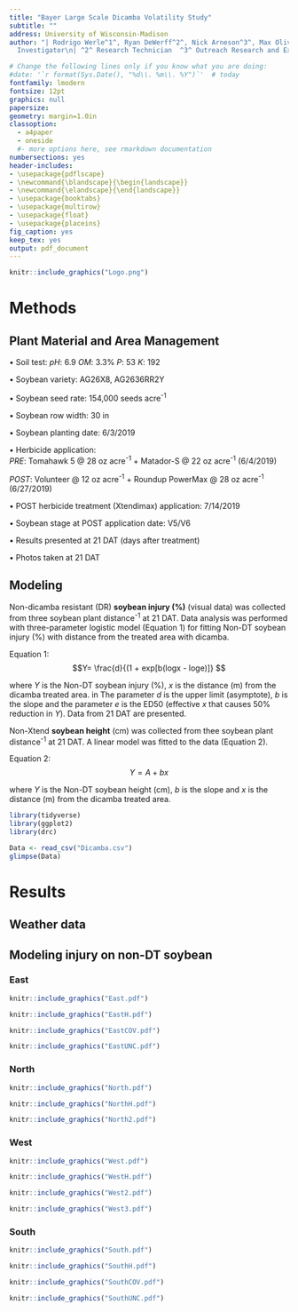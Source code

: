 ```yaml
---
title: "Bayer Large Scale Dicamba Volatility Study"
subtitle: ""
address: University of Wisconsin-Madison
author: "| Rodrigo Werle^1^, Ryan DeWerff^2^, Nick Arneson^3^, Max Oliveira^4^, Sarah Striegel^5^, Victor Ribeiro^5^, Nikola Arsenijevic^5^, Felipe Faleco^5^, Kolby Grint^5^, Haleigh Ortmeier-Clarke^5^ and  Madison Mels^6^ \n| ^1^ Principal
  Investigator\n| ^2^ Research Technician  ^3^ Outreach Research and Extension Associate ^4^ Postdoctoral Research Associate ^5^ Graduate Student ^6^ Undergraduate Research Assistant \n"

# Change the following lines only if you know what you are doing:
#date: '`r format(Sys.Date(), "%d\\. %m\\. %Y")`'  # today
fontfamily: lmodern
fontsize: 12pt
graphics: null
papersize: 
geometry: margin=1.0in
classoption:
  - a4paper
  - oneside
  #- more options here, see rmarkdown documentation 
numbersections: yes
header-includes:
- \usepackage{pdflscape}
- \newcommand{\blandscape}{\begin{landscape}}
- \newcommand{\elandscape}{\end{landscape}}
- \usepackage{booktabs}
- \usepackage{multirow}
- \usepackage{float}
- \usepackage{placeins}
fig_caption: yes
keep_tex: yes
output: pdf_document
---
```


```r
knitr::include_graphics("Logo.png")
```

\newpage 
\tableofcontents 
\newpage 
\listoffigures
\newpage 
\listoftables
\newpage


# Methods

## Plant Material and Area Management

•	Soil test: 
*pH*: 6.9
*OM*: 3.3%
*P*: 53
*K*: 192 

•	Soybean variety: AG26X8, AG2636RR2Y

•	Soybean seed rate: 154,000 seeds acre^-1^

•	Soybean row width: 30 in

•	Soybean planting date: 6/3/2019

•	Herbicide application:  
*PRE*: Tomahawk 5 @ 28 oz acre^-1^ + Matador-S @ 22 oz acre^-1^ (6/4/2019)  

*POST*:  Volunteer @ 12 oz acre^-1^ + Roundup PowerMax @ 28 oz acre^-1^ (6/27/2019)  

•	POST herbicide treatment (Xtendimax) application: 7/14/2019

•	Soybean stage at POST application date: V5/V6

•	Results presented at 21 DAT (days after treatment)

•	Photos taken at 21 DAT  


## Modeling

Non-dicamba resistant (DR) **soybean injury (%)** (visual data) was collected from three soybean plant distance^-1^ at 21 DAT. Data analysis was performed with three-parameter logistic model (Equation 1) for fitting Non-DT soybean injury (%) with distance from the treated area with dicamba. 

Equation 1: $$Y= \frac{d}{(1 + exp[b(logx - loge)]} $$

where *Y* is the Non-DT soybean injury (%), *x* is the distance (m) from the dicamba treated area. in The parameter *d* is the upper limit (asymptote), *b* is the slope and the parameter *e* is the ED50 (effective *x* that causes 50% reduction in *Y*). Data from 21 DAT are presented.

Non-Xtend **soybean height** (cm) was collected from thee soybean plant distance^-1^ at 21 DAT. A linear model was fitted to the data (Equation 2).

Equation 2: $$Y= A + bx $$

where *Y* is the Non-DT soybean height (cm), *b* is the slope and *x* is the distance (m) from the dicamba treated area.


\newpage

```r
library(tidyverse)
library(ggplot2)
library(drc)
```

```r
Data <- read_csv("Dicamba.csv") 
glimpse(Data)
```

# Results

## Weather data

\begin{table}[ht!]
\centering
\caption{Weather data of the three days after POST herbicide treatment in the large scale volatility study at the University of Wisconsin-Madison.}
\label{tab:my-table}
\begin{tabular}{llllllll}
\hline
\multirow{2}{*}{Date} & \multicolumn{3}{c}{Relative Humidity (\%)} & \multicolumn{3}{c}{Temperature (F)} & \multirow{2}{*}{Rainfall (in)} \\ \cline{2-7}
                      & Average         & Low        & High        & Average      & Low      & High      &                                \\ \hline
07/14                 & 69              & 51         & 90          & 77           & 63       & 89        & 0                              \\
07/15                 & 76              & 53         & 96          & 77           & 67       & 89        & 0.01                           \\
07/16                 & 81              & 60         & 96          & 80           & 67       & 89        & 0.04                           \\ \hline
\end{tabular}
\end{table}


\begin{landscape}




```r
knitr::include_graphics("Wind.pdf")
```


```r
knitr::include_graphics("Wind2.pdf")
```

\end{landscape}

\newpage 
\pagebreak
\FloatBarrier

## Modeling injury on non-DT soybean

### East

```r
knitr::include_graphics("East.pdf")
```


\begin{table}[h!]
\centering
\caption{Parameter estimation of non-DT soybean injury in the East direction from the large scale volatility study at the University of Wisconsin-Madison.}
\label{tab:my-table}
\begin{tabular}{@{}lllll@{}}
\toprule
Parameter                         & Type        & Estimate (m) & Standart error & P-value \\ \midrule
\multirow{2}{*}{Slope}            & Covered     & 1.9          & 0.6            & 0.00    \\
                                  & Non-covered & 2.6          & 0.5            & 0.00    \\
\multirow{2}{*}{Upper limit}      & Covered     & 9.6          & 2.8            & 0.00    \\
                                  & Non-covered & 12.0         & 1.3            & 0.00    \\
\multirow{2}{*}{Inflection point} & Covered     & 3.7          & 1.4            & 0.06    \\
                                  & Non-covered & 6.0          & 0.8            & 0.00    \\ \bottomrule
\end{tabular}
\end{table}

\newpage 
\pagebreak
\FloatBarrier

```r
knitr::include_graphics("EastH.pdf")
```

\begin{table}[ht!]
\centering
\caption{Parameter estimation of non-DT soybean height in the East direction from the large scale volatility study at the University of Wisconsin-Madison.}
\label{tab:my-table}
\begin{tabular}{@{}lllll@{}}
\toprule
Parameter                  & Type        & Estimate & Standard error & P-value \\ \midrule
\multirow{2}{*}{Intercept} & Covered     & 63.1     & 0.9            & 0.00    \\
                           & Non-covered & 67.4     & 0.6            & 0.00    \\
\multirow{2}{*}{Slope}     & Covered     & -0.02    & 0.1            & 0.79    \\
                           & Non-covered & -0.08    & 0.0            & 0.01    \\ \bottomrule
\end{tabular}
\end{table}

```r
knitr::include_graphics("EastCOV.pdf")
```

```r
knitr::include_graphics("EastUNC.pdf")
```

\newpage 
\pagebreak
\FloatBarrier


### North

```r
knitr::include_graphics("North.pdf")
```

\begin{table}[ht!]
\centering
\caption{Parameter estimation of non-DT soybean injury in the North direction from the large scale volatility study at the University of Wisconsin-Madison.}
\label{tab:my-table}
\begin{tabular}{@{}lllll@{}}
\toprule
Parameter                         & Type        & Estimate (m) & Standard error & P-value \\ \midrule
\multirow{2}{*}{Slope}            & Covered     & 1.3          & 0.4            & 0.00    \\
                                  & Non-covered & 2.2          & 0.2            & 0.00    \\
\multirow{2}{*}{Upper limit}      & Covered     & 32.7         & 10.1           & 0.00    \\
                                  & Non-covered & 47.0         & 2.1            & 0.00    \\
\multirow{2}{*}{Inflection point} & Covered     & 3.6          & 1.9            & 0.06    \\
                                  & Non-covered & 9.7          & 0.6            & 0.00    \\ \bottomrule
\end{tabular}
\end{table}


```r
knitr::include_graphics("NorthH.pdf")
```


\begin{table}[ht!]
\centering
\caption{Parameter estimation of non-DT soybean height in the North direction from the large scale volatility study at the University of Wisconsin-Madison.}
\label{tab:my-table}
\begin{tabular}{@{}lllll@{}}
\toprule
Parameter                  & Type        & Estimate & Standard error & P-value \\ \midrule
\multirow{2}{*}{Intercept} & Covered     & 68.3     & 1.2            & 0.00    \\
                           & Non-covered & 63.1     & 0.8            & 0.00    \\
\multirow{2}{*}{Slope}     & Covered     & -0.5     & 0.1            & 0.00    \\
                           & Non-covered & 0.1      & 0.0            & 0.00    \\ \bottomrule
\end{tabular}
\end{table}









```r
knitr::include_graphics("North2.pdf")
```

\newpage 
\pagebreak
\FloatBarrier


### West

```r
knitr::include_graphics("West.pdf")
```

\begin{table}[ht!]
\centering
\caption{Parameter estimation of non-DT soybean injury in the West direction from the large scale volatility study at the University of Wisconsin-Madison.}
\label{tab:my-table}
\begin{tabular}{@{}lllll@{}}
\toprule
Parameter                         & Type        & Estimate (m) & Standart error & P-value \\ \midrule
\multirow{2}{*}{Slope}            & Covered     & 0.4          & 0.6            & 0.53    \\
                                  & Non-covered & 1.5          & 0.1            & 0.00    \\
\multirow{2}{*}{Upper limit}      & Covered     & 4.1          & 17.8           & 0.81    \\
                                  & Non-covered & 55.6         & 9.7            & 0.00    \\
\multirow{2}{*}{Inflection point} & Covered     & 0.08         & 1.2            & 0.94    \\
                                  & Non-covered & 2.01         & 0.5            & 0.00    \\ \bottomrule
\end{tabular}
\end{table}


```r
knitr::include_graphics("WestH.pdf")
```


\begin{table}[ht!]
\centering
\caption{Parameter estimation of non-DT soybean height in the West direction from the large scale volatility study at the University of Wisconsin-Madison.}
\label{tab:my-table}
\begin{tabular}{@{}lllll@{}}
\toprule
Parameter                  & Type        & Estimate & Standard error & P-value \\ \midrule
\multirow{2}{*}{Intercept} & Covered     & 63.1     & 0.9            & 0.00    \\
                           & Non-covered & 66.3     & 0.8            & 0.00    \\
\multirow{2}{*}{Slope}     & Covered     & -0.02    & 0.1            & 0.79    \\
                           & Non-covered & -0.2     & 0.04           & 0.00    \\ \bottomrule
\end{tabular}
\end{table}



```r
knitr::include_graphics("West2.pdf")
```

```r
knitr::include_graphics("West3.pdf")
```

\newpage
\pagebreak
\FloatBarrier


### South

```r
knitr::include_graphics("South.pdf")
```


```r
knitr::include_graphics("SouthH.pdf")
```

\FloatBarrier

\begin{table}[h!]
\centering
\caption{Parameter estimation of non-DT soybean height in the South direction from the large scale volatility study at the University of Wisconsin-Madison.}
\label{tab:my-table}
\begin{tabular}{@{}lllll@{}}
\toprule
Parameter                  & Type        & Estimate & Standard error & P-value \\ \midrule
\multirow{2}{*}{Intercept} & Covered     & 79.5     & 1.3            & 0.00    \\
                           & Non-covered & 75.3     & 0.8            & 0.00    \\
\multirow{2}{*}{Slope}     & Covered     & -0.2     & 0.1            & 0.06    \\
                           & Non-covered & -0.2     & 0.04           & 0.00    \\ \bottomrule
\end{tabular}
\end{table}



```r
knitr::include_graphics("SouthCOV.pdf")
```


```r
knitr::include_graphics("SouthUNC.pdf")
```




